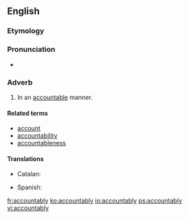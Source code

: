 ==English==

===Etymology===
{{suffix|accountable|ly|lang=en}}

===Pronunciation===
* {{a|US}} {{IPA|/ə.ˈkaʊn.tə.bli/|lang=en}}

===Adverb===
{{en-adv}}

# In an [[accountable]] manner.

====Related terms====
* [[account]]
* [[accountability]]
* [[accountableness]]

====Translations====
{{trans-top|in an accountable manner}}
* Catalan: {{t|ca|responsablement}}
{{trans-mid}}
* Spanish: {{t|es|responsablemente}}
{{trans-bottom}}

[[fr:accountably]]
[[ko:accountably]]
[[io:accountably]]
[[ps:accountably]]
[[vi:accountably]]